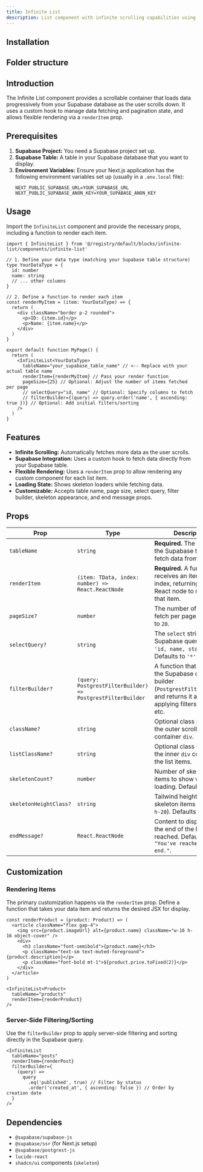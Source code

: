 ```yaml
---
title: Infinite List
description: List component with infinite scrolling capabilities using Supabase.
---
```


<BlockPreview name="infinite-list-demo" />

## Installation

<BlockItem
  name="infinite-list-nextjs"
  description="Installs the Infinite List component and necessary Supabase client setup for Next.js."
/>

## Folder structure

<RegistryBlock itemName="infinite-list-nextjs" />

## Introduction

The Infinite List component provides a scrollable container that loads data progressively from your Supabase database as the user scrolls down. It uses a custom hook to manage data fetching and pagination state, and allows flexible rendering via a `renderItem` prop.

## Prerequisites

1.  **Supabase Project:** You need a Supabase project set up.
2.  **Supabase Table:** A table in your Supabase database that you want to display.
3.  **Environment Variables:** Ensure your Next.js application has the following environment variables set up (usually in a `.env.local` file):
    ```env
    NEXT_PUBLIC_SUPABASE_URL=YOUR_SUPABASE_URL
    NEXT_PUBLIC_SUPABASE_ANON_KEY=YOUR_SUPABASE_ANON_KEY
    ```

## Usage

Import the `InfiniteList` component and provide the necessary props, including a function to render each item.

```tsx {1,4-6,10-12,18}
import { InfiniteList } from '@/registry/default/blocks/infinite-list/components/infinite-list'

// 1. Define your data type (matching your Supabase table structure)
type YourDataType = {
  id: number
  name: string
  // ... other columns
}

// 2. Define a function to render each item
const renderMyItem = (item: YourDataType) => {
  return (
    <div className="border p-2 rounded">
      <p>ID: {item.id}</p>
      <p>Name: {item.name}</p>
    </div>
  )
}

export default function MyPage() {
  return (
    <InfiniteList<YourDataType>
      tableName="your_supabase_table_name" // <-- Replace with your actual table name
      renderItem={renderMyItem} // Pass your render function
      pageSize={25} // Optional: Adjust the number of items fetched per page
      // selectQuery="id, name" // Optional: Specify columns to fetch
      // filterBuilder={(query) => query.order('name', { ascending: true })} // Optional: Add initial filters/sorting
    />
  )
}
```

## Features

- **Infinite Scrolling:** Automatically fetches more data as the user scrolls.
- **Supabase Integration:** Uses a custom hook to fetch data directly from your Supabase table.
- **Flexible Rendering:** Uses a `renderItem` prop to allow rendering any custom component for each list item.
- **Loading State:** Shows skeleton loaders while fetching data.
- **Customizable:** Accepts table name, page size, select query, filter builder, skeleton appearance, and end message props.

## Props

| Prop                   | Type                                                        | Description                                                                                                                         |
| ---------------------- | ----------------------------------------------------------- | ----------------------------------------------------------------------------------------------------------------------------------- |
| `tableName`            | `string`                                                    | **Required.** The name of the Supabase table to fetch data from.                                                                    |
| `renderItem`           | `(item: TData, index: number) => React.ReactNode`           | **Required.** A function that receives an item and its index, returning the React node to render for that item.                     |
| `pageSize?`            | `number`                                                    | The number of rows to fetch per page. Defaults to `20`.                                                                             |
| `selectQuery?`         | `string`                                                    | The `select` string for the Supabase query (e.g., `'id, name, status'`). Defaults to `'*'`.                                         |
| `filterBuilder?`       | `(query: PostgrestFilterBuilder) => PostgrestFilterBuilder` | A function that receives the Supabase query builder (`PostgrestFilterBuilder`) and returns it after applying filters, sorting, etc. |
| `className?`           | `string`                                                    | Optional class name for the outer scrollable container `div`.                                                                       |
| `listClassName?`       | `string`                                                    | Optional class name for the inner `div` containing the list items.                                                                  |
| `skeletonCount?`       | `number`                                                    | Number of skeleton items to show while loading. Defaults to `3`.                                                                    |
| `skeletonHeightClass?` | `string`                                                    | Tailwind height class for skeleton items (e.g., `h-10`, `h-20`). Defaults to `h-10`.                                                |
| `endMessage?`          | `React.ReactNode`                                           | Content to display when the end of the list is reached. Defaults to `"You've reached the end."`.                                    |

## Customization

### Rendering Items

The primary customization happens via the `renderItem` prop. Define a function that takes your data item and returns the desired JSX for display.

```tsx
const renderProduct = (product: Product) => (
  <article className="flex gap-4">
    <img src={product.imageUrl} alt={product.name} className="w-16 h-16 object-cover" />
    <div>
      <h3 className="font-semibold">{product.name}</h3>
      <p className="text-sm text-muted-foreground">{product.description}</p>
      <p className="font-bold mt-1">${product.price.toFixed(2)}</p>
    </div>
  </article>
)

<InfiniteList<Product>
  tableName="products"
  renderItem={renderProduct}
/>
```

### Server-Side Filtering/Sorting

Use the `filterBuilder` prop to apply server-side filtering and sorting directly in the Supabase query.

```tsx
<InfiniteList
  tableName="posts"
  renderItem={renderPost}
  filterBuilder={
    (query) =>
      query
        .eq('published', true) // Filter by status
        .order('created_at', { ascending: false }) // Order by creation date
  }
/>
```

## Dependencies

- `@supabase/supabase-js`
- `@supabase/ssr` (for Next.js setup)
- `@supabase/postgrest-js`
- `lucide-react`
- `shadcn/ui` components (`skeleton`)

